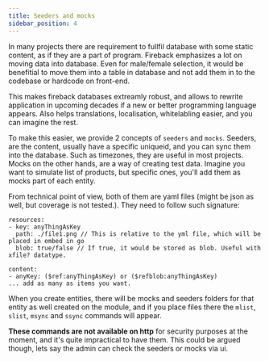 ```yaml
---
title: Seeders and mocks
sidebar_position: 4
---
```



In many projects there are requirement to fullfil database with some static content, as if they are a part of program.
Fireback emphasizes a lot on moving data into database. Even for male/female selection, it would be benefitial to move them
into a table in database and not add them in to the codebase or hardcode on front-end.

This makes fireback databases extreamly robust, and allows to rewrite application in upcoming decades if a new or better programming
language appears. Also helps translations, localisation, whitelabling easier, and you can imagine the rest.

To make this easier, we provide 2 concepts of `seeders` and `mocks`. Seeders, are the content, usually have a specific uniqueid,
and you can sync them into the database. Such as timezones, they are useful in most projects. Mocks on the other hands,
are a way of creating test data. Imagine you want to simulate list of products, but specific ones, you'll add them
as mocks part of each entity.

From technical point of view, both of them are yaml files (might be json as well, but coverage is not tested.). They need to follow
such signature:

```
resources:
- key: anyThingAsKey
  path: ./file1.png // This is relative to the yml file, which will be placed in embed in go
  blob: true/false // If true, it would be stored as blob. Useful with xfile? datatype.

content:
- anyKey: ($ref:anyThingAsKey) or ($refblob:anyThingAsKey)
... add as many as items you want.
```

When you create entities, there will be mocks and seeders folders for that entity as well created on the module,
and if you place files there the `mlist`, `slist`, `msync` and `ssync` commands will appear.

**These commands are not available on http** for security purposes at the moment, and it's quite impractical to have them.
This could be argued though, lets say the admin can check the seeders or mocks via ui.